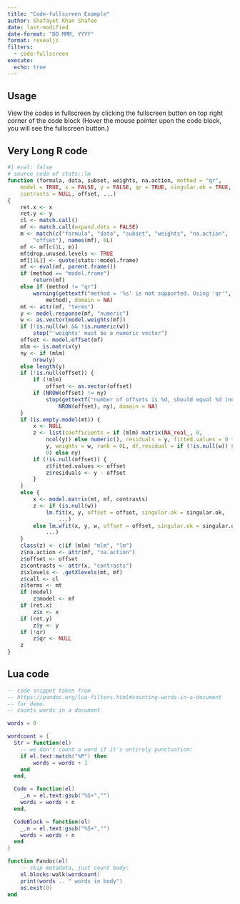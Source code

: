 ```yaml
---
title: "Code-fullscreen Example"
author: Shafayet Khan Shafee
date: last-modified
date-format: "DD MMM, YYYY"
format: revealjs
filters:
  - code-fullscreen
execute: 
  echo: true
---
```


## Usage

View the codes in fullscreen by clicking the fullscreen button on top right corner of the code block (Hover the mouse pointer upon the code block, you will see the fullscreen button.)

## Very Long R code


```r
#| eval: false
# source code of stats::lm
function (formula, data, subset, weights, na.action, method = "qr", 
    model = TRUE, x = FALSE, y = FALSE, qr = TRUE, singular.ok = TRUE, 
    contrasts = NULL, offset, ...) 
{
    ret.x <- x
    ret.y <- y
    cl <- match.call()
    mf <- match.call(expand.dots = FALSE)
    m <- match(c("formula", "data", "subset", "weights", "na.action", 
        "offset"), names(mf), 0L)
    mf <- mf[c(1L, m)]
    mf$drop.unused.levels <- TRUE
    mf[[1L]] <- quote(stats::model.frame)
    mf <- eval(mf, parent.frame())
    if (method == "model.frame") 
        return(mf)
    else if (method != "qr") 
        warning(gettextf("method = '%s' is not supported. Using 'qr'", 
            method), domain = NA)
    mt <- attr(mf, "terms")
    y <- model.response(mf, "numeric")
    w <- as.vector(model.weights(mf))
    if (!is.null(w) && !is.numeric(w)) 
        stop("'weights' must be a numeric vector")
    offset <- model.offset(mf)
    mlm <- is.matrix(y)
    ny <- if (mlm) 
        nrow(y)
    else length(y)
    if (!is.null(offset)) {
        if (!mlm) 
            offset <- as.vector(offset)
        if (NROW(offset) != ny) 
            stop(gettextf("number of offsets is %d, should equal %d (number of observations)", 
                NROW(offset), ny), domain = NA)
    }
    if (is.empty.model(mt)) {
        x <- NULL
        z <- list(coefficients = if (mlm) matrix(NA_real_, 0, 
            ncol(y)) else numeric(), residuals = y, fitted.values = 0 * 
            y, weights = w, rank = 0L, df.residual = if (!is.null(w)) sum(w != 
            0) else ny)
        if (!is.null(offset)) {
            z$fitted.values <- offset
            z$residuals <- y - offset
        }
    }
    else {
        x <- model.matrix(mt, mf, contrasts)
        z <- if (is.null(w)) 
            lm.fit(x, y, offset = offset, singular.ok = singular.ok, 
                ...)
        else lm.wfit(x, y, w, offset = offset, singular.ok = singular.ok, 
            ...)
    }
    class(z) <- c(if (mlm) "mlm", "lm")
    z$na.action <- attr(mf, "na.action")
    z$offset <- offset
    z$contrasts <- attr(x, "contrasts")
    z$xlevels <- .getXlevels(mt, mf)
    z$call <- cl
    z$terms <- mt
    if (model) 
        z$model <- mf
    if (ret.x) 
        z$x <- x
    if (ret.y) 
        z$y <- y
    if (!qr) 
        z$qr <- NULL
    z
}

```



## Lua code

```.lua
-- code snippet taken from 
-- https://pandoc.org/lua-filters.html#counting-words-in-a-document
-- for demo.
-- counts words in a document

words = 0

wordcount = {
  Str = function(el)
    -- we don't count a word if it's entirely punctuation:
    if el.text:match("%P") then
        words = words + 1
    end
  end,

  Code = function(el)
    _,n = el.text:gsub("%S+","")
    words = words + n
  end,

  CodeBlock = function(el)
    _,n = el.text:gsub("%S+","")
    words = words + n
  end
}

function Pandoc(el)
    -- skip metadata, just count body:
    el.blocks:walk(wordcount)
    print(words .. " words in body")
    os.exit(0)
end
```